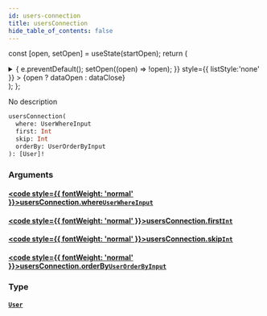 ```yaml
---
id: users-connection
title: usersConnection
hide_table_of_contents: false
---
```






const [open, setOpen] = useState(startOpen);
return (
<details {...(open ? { open: true } : {})} className="details" style={{ border:'none', boxShadow:'none', background:'var(--ifm-background-color)' }}>
<summary
onClick={(e) => {
e.preventDefault();
setOpen((open) => !open);
}}
style={{ listStyle:'none' }} >
{open ? dataOpen : dataClose}
</summary>
{open && children}
</details>
);
};

No description

```graphql
usersConnection(
  where: UserWhereInput
  first: Int
  skip: Int
  orderBy: UserOrderByInput
): [User]!
```

### Arguments

#### [<code style={{ fontWeight: 'normal' }}>usersConnection.<b>where</b></code>](#)<Bullet />[`UserWhereInput`](/schema/inputs/user-where-input) <Badge class="secondary" text="input"/>

>

#### [<code style={{ fontWeight: 'normal' }}>usersConnection.<b>first</b></code>](#)<Bullet />[`Int`](/schema/scalars/int) <Badge class="secondary" text="scalar"/>

>

#### [<code style={{ fontWeight: 'normal' }}>usersConnection.<b>skip</b></code>](#)<Bullet />[`Int`](/schema/scalars/int) <Badge class="secondary" text="scalar"/>

>

#### [<code style={{ fontWeight: 'normal' }}>usersConnection.<b>orderBy</b></code>](#)<Bullet />[`UserOrderByInput`](/schema/enums/user-order-by-input) <Badge class="secondary" text="enum"/>

>

### Type

#### [`User`](/schema/objects/user) <Badge class="secondary" text="object"/>

>
